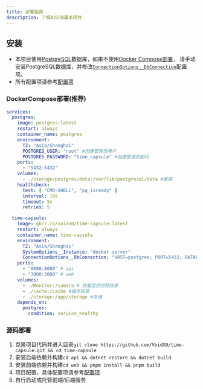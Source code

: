 ```yaml
---
title: 部署指南
description: 了解如何部署本项目
---
```


## 安装
- 本项目使用[PostgreSQL](https://www.postgresql.org/)数据库，如果不使用[Docker Compose部署](#dockercompose部署推荐)，
请手动安装PostgreSQL数据库，并修改[`ConnectionOptions__DbConnection`](./config/#connectionoptions配置)配置项。
- 所有配置项请参考[配置项](./config/)

### DockerCompose部署(推荐)

```yml
services:
  postgres:
    image: postgres:latest
    restart: always
    container_name: postgres
    environment:
      TZ: "Asia/Shanghai"
      POSTGRES_USER: "root" #创建管理员用户
      POSTGRES_PASSWORD: "time_capsule" #创建管理员密码
    ports:
      - "5432:5432"
    volumes:
      - ./storage/postgres/data:/var/lib/postgresql/data #数据
    healthcheck:
      test: [ "CMD-SHELL", "pg_isready" ]
      interval: 10s
      timeout: 5s
      retries: 5

  time-capsule:
    image: ghcr.io/voidx0/time-capsule:latest
    restart: always
    container_name: time-capsule
    environment:
      TZ: "Asia/Shanghai"
      SystemOptions__Instance: "docker-server"
      ConnectionOptions__DbConnection: "HOST=postgres; PORT=5432; DATABASE=time_capsule; USER ID=root; PASSWORD=time_capsule;"
    ports:
      - "8080:8080" # api
      - "3000:3000" # web
    volumes:
      - ./Monitor:/camera # 挂载监控视频目录
      - ./cache:/cache #缓存目录
      - ./storage:/app/storage #存储
    depends_on:
      postgres:
        condition: service_healthy
```

### 源码部署

1. 克隆项目代码并进入目录`git clone https://github.com/VoidX0/time-capsule.git && cd time-capsule`
2. 安装后端依赖并构建`cd api && dotnet restore && dotnet build`
3. 安装前端依赖并构建`cd web && pnpm install && pnpm build`
4. 项目配置，具体配置项请参考[配置项](./config/)
5. 自行启动或托管前端/后端服务

